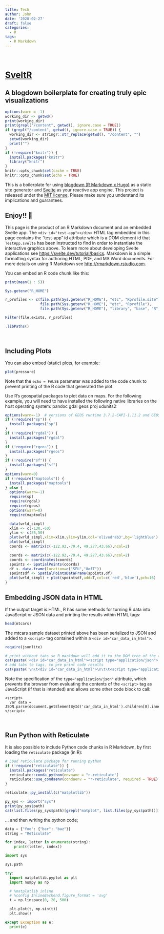 ```yaml
---
title: Tech
author: John
date: '2020-02-27'
draft: false
categories:
  - R
tags:
  - R Markdown
---
```


<div id="tech-app" role="main" style="width: 100%; min-width: 800px;">
&nbsp;
</div>

# [SveltR](https://github.com/Real-Currents/SveltR)

## A blogdown boilerplate for creating truly epic visualizations

```r
options(warn = -1)
working_dir <- getwd()
print(working_dir)
print(grepl("/content", getwd(), ignore.case = TRUE))
if (grepl("/content", getwd(), ignore.case = TRUE)) {
  working_dir <- stringr::str_replace(getwd(), "/content", "")
  setwd(working_dir)
  print("")
}
if (!require("knitr")) {
  install.packages("knitr")
  library("knitr")
}
knitr::opts_chunk$set(cache = TRUE)
knitr::opts_chunk$set(echo = TRUE)

```

This is a boilerplate for using [blogdown (R Markdown x Hugo)](https://github.com/rstudio/blogdown/) as a static site generator and [Svelte](https://svelte.dev/) as your reactive app engine. This project is released under the [MIT license](LICENSE). Please make sure you understand its implications and guarantees.
<br />

## Enjoy!! 🦊

This page is the product of an R Markdown document and an embedded Svelte app. The `<div id="test-app"></div>` HTML tag  embedded in this page contains the "test-app" id attribute which is a DOM element id that `TestApp.svelte` has been instructed to find in order to instantiate the interactive graphics above. To learn more about developing Svelte applications see <https://svelte.dev/tutorial/basics>. Markdown is a simple formatting syntax for authoring HTML, PDF, and MS Word documents. For more details on using R Markdown see <http://rmarkdown.rstudio.com>.

You can embed an R code chunk like this:

```r
print(mean(1 : 5))

Sys.getenv("R_HOME")

r_profiles <- c(file.path(Sys.getenv("R_HOME"), "etc", "Rprofile.site"),
                file.path(Sys.getenv("R_HOME"), "etc", "Rprofile"),
                file.path(Sys.getenv("R_HOME"), "library", "base", "R", "Rprofile") )

Filter(file.exists, r_profiles)

.libPaths()
```
<br />

## Including Plots

You can also embed (static) plots, for example:

```r
plot(pressure)
```

Note that the `echo = FALSE` parameter was added to the code chunk to prevent printing of the R code that generated the plot.

<div class="r-mapping">
Use R's geospatial packages to plot data on maps. For the following example, you will need to have installed the following native libraries on the host operating system:
pandoc gdal geos proj udunits2:

```r
options(warn=-1)  # versions of GEOS runtime 3.7.2-CAPI-1.11.2 and GEOS at installation 3.7.1-CAPI-1.11.1 differ
if (!require("sp")) {
  install.packages("sp")
}
if (!require("rgdal")) {
  install.packages("rgdal")
}
if (!require("rgeos")) {
  install.packages("rgeos")
}
if (!require("sf")) {
  install.packages("sf")
}
options(warn=0)
if (!require("maptools")) {
  install.packages("maptools")
} else {
  options(warn=-1)
  require(sp)
  require(rgdal)
  require(rgeos)
  options(warn=0)
  require(maptools)

  data(wrld_simpl)
  xlim <- c(-130,-60)
  ylim <- c(35,50)
  plot(wrld_simpl,xlim=xlim,ylim=ylim,col='olivedrab3',bg='lightblue')
  plot(wrld_simpl)
  coords <- matrix(c(-122.92,-79.4, 49.277,43.66),ncol=2)

  coords <- matrix(c(-122.92,-79.4, 49.277,43.66),ncol=2)
  coords <- coordinates(coords)
  spoints <- SpatialPoints(coords)
  df <- data.frame(location=c("SFU","UofT"))
  spointsdf <- SpatialPointsDataFrame(spoints,df)
  plot(wrld_simpl) + plot(spointsdf,add=T,col=c('red','blue'),pch=16)
}
```
</div>

## Embedding JSON data in HTML

If the output target is HTML, R has some methods for turning R data into JavaScript or JSON data and printing the results within HTML tags:
```r

head(mtcars)
```

The mtcars sample dataset printed above has been serialized to JSON and added to a `<script>` tag contained within a `<div id="car_data_in_html">`.
<div class="r-data">

```r
require(jsonlite)

# print without tabs so R markdown will add it to the DOM tree of the resulting page
cat(paste('<div id="car_data_in_html"><script type="application/json">', toJSON(mtcars), '\n</script>\n</div>', sep=""))
# add tabs to tags, to pre print code results
cat(paste('\n\t<div id="car_data_in_html">\n\t\t<script type="application/json">', toJSON(mtcars), '\n\t\t</script>\n\t</div>', sep=""))
```
</div>

Note the specification of the `type="application/json"` attribute, which prevents the browser from evaluating the contents of the `<script>` tag as JavaScript (if that is intended) and allows some other code block to call:

    <script>
      var data = JSON.parse(document.getElementById('car_data_in_html').children[0].innerHTML);
    </script>

<br />

## Run Python with Reticulate

It is also possible to include Python code chunks in R Markdown, by first loading the `reticulate` package (in R):
```r
# Load reticulate package for running python
if (!require("reticulate")) {
  install.packages("reticulate")
  reticulate::conda_python(envname = "r-reticulate")
  reticulate::use_condaenv(condaenv = "r-reticulate", required = TRUE)
}

reticulate::py_install(c("matplotlib"))

py_sys <- import("sys")
print(py_sys$path)
cat(list.files(py_sys$path)[grepl("matplot", list.files(py_sys$path))])
```

... and then writing the python code;
```python
data = {"foo": {"bar": "baz"}}
string = "Reticulate"

for index, letter in enumerate(string):
    print((letter, index))
```

```python
import sys

sys.path

try:
  import matplotlib.pyplot as plt
  import numpy as np

  # %matplotlib inline
  # %config InlineBackend.figure_format = 'svg'
  t = np.linspace(0, 20, 500)

  plt.plot(t, np.sin(t))
  plt.show()

except Exception as e:
  print(e)
```

